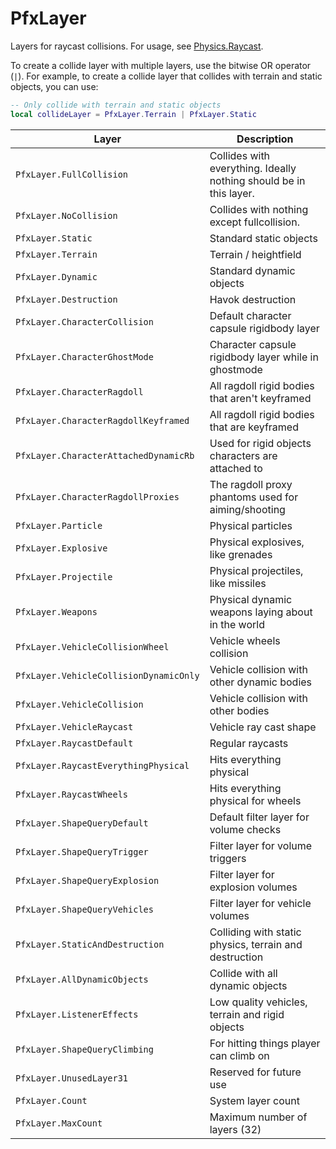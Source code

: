 # PfxLayer

Layers for raycast collisions. For usage, see [Physics.Raycast](/client-api/physics).

To create a collide layer with multiple layers, use the bitwise OR operator (`|`). For example, to create a collide layer that collides with terrain and static objects, you can use:
```lua
-- Only collide with terrain and static objects
local collideLayer = PfxLayer.Terrain | PfxLayer.Static
```

| Layer | Description |
|-------|-------------|
| `PfxLayer.FullCollision` | Collides with everything. Ideally nothing should be in this layer. |
| `PfxLayer.NoCollision` | Collides with nothing except fullcollision. |
| `PfxLayer.Static` | Standard static objects |
| `PfxLayer.Terrain` | Terrain / heightfield |
| `PfxLayer.Dynamic` | Standard dynamic objects |
| `PfxLayer.Destruction` | Havok destruction |
| `PfxLayer.CharacterCollision` | Default character capsule rigidbody layer |
| `PfxLayer.CharacterGhostMode` | Character capsule rigidbody layer while in ghostmode |
| `PfxLayer.CharacterRagdoll` | All ragdoll rigid bodies that aren't keyframed |
| `PfxLayer.CharacterRagdollKeyframed` | All ragdoll rigid bodies that are keyframed |
| `PfxLayer.CharacterAttachedDynamicRb` | Used for rigid objects characters are attached to |
| `PfxLayer.CharacterRagdollProxies` | The ragdoll proxy phantoms used for aiming/shooting |
| `PfxLayer.Particle` | Physical particles |
| `PfxLayer.Explosive` | Physical explosives, like grenades |
| `PfxLayer.Projectile` | Physical projectiles, like missiles |
| `PfxLayer.Weapons` | Physical dynamic weapons laying about in the world |
| `PfxLayer.VehicleCollisionWheel` | Vehicle wheels collision |
| `PfxLayer.VehicleCollisionDynamicOnly` | Vehicle collision with other dynamic bodies |
| `PfxLayer.VehicleCollision` | Vehicle collision with other bodies |
| `PfxLayer.VehicleRaycast` | Vehicle ray cast shape |
| `PfxLayer.RaycastDefault` | Regular raycasts |
| `PfxLayer.RaycastEverythingPhysical` | Hits everything physical |
| `PfxLayer.RaycastWheels` | Hits everything physical for wheels |
| `PfxLayer.ShapeQueryDefault` | Default filter layer for volume checks |
| `PfxLayer.ShapeQueryTrigger` | Filter layer for volume triggers |
| `PfxLayer.ShapeQueryExplosion` | Filter layer for explosion volumes |
| `PfxLayer.ShapeQueryVehicles` | Filter layer for vehicle volumes |
| `PfxLayer.StaticAndDestruction` | Colliding with static physics, terrain and destruction |
| `PfxLayer.AllDynamicObjects` | Collide with all dynamic objects |
| `PfxLayer.ListenerEffects` | Low quality vehicles, terrain and rigid objects |
| `PfxLayer.ShapeQueryClimbing` | For hitting things player can climb on |
| `PfxLayer.UnusedLayer31` | Reserved for future use |
| `PfxLayer.Count` | System layer count |
| `PfxLayer.MaxCount` | Maximum number of layers (32) |